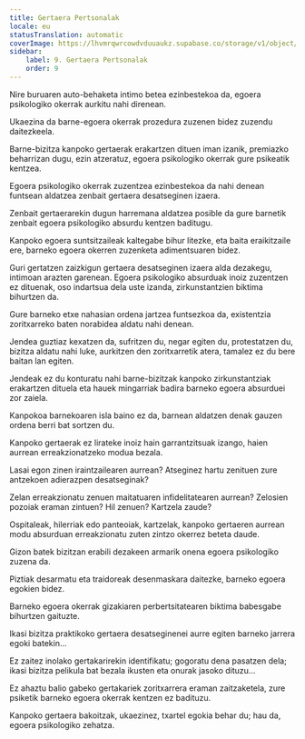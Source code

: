 ```yaml
---
title: Gertaera Pertsonalak
locale: eu
statusTranslation: automatic
coverImage: https://lhvmrqwrcowdvduuaukz.supabase.co/storage/v1/object/public/strapi-uploads/small_cover-tratado-de-psicologia-revolucionaria.webp-5e15e1cec4e0ebebcde5d7fc7565d8fd.webp
sidebar:
    label: 9. Gertaera Pertsonalak
    order: 9
---
```

Nire buruaren auto-behaketa intimo betea ezinbestekoa da, egoera psikologiko okerrak aurkitu nahi direnean.

Ukaezina da barne-egoera okerrak prozedura zuzenen bidez zuzendu daitezkeela.

Barne-bizitza kanpoko gertaerak erakartzen dituen iman izanik, premiazko beharrizan dugu, ezin atzeratuz, egoera psikologiko okerrak gure psikeatik kentzea.

Egoera psikologiko okerrak zuzentzea ezinbestekoa da nahi denean funtsean aldatzea zenbait gertaera desatseginen izaera.

Zenbait gertaerarekin dugun harremana aldatzea posible da gure barnetik zenbait egoera psikologiko absurdu kentzen baditugu.

Kanpoko egoera suntsitzaileak kaltegabe bihur litezke, eta baita eraikitzaile ere, barneko egoera okerren zuzenketa adimentsuaren bidez.

Guri gertatzen zaizkigun gertaera desatseginen izaera alda dezakegu, intimoan arazten garenean. Egoera psikologiko absurduak inoiz zuzentzen ez dituenak, oso indartsua dela uste izanda, zirkunstantzien biktima bihurtzen da.

Gure barneko etxe nahasian ordena jartzea funtsezkoa da, existentzia zoritxarreko baten norabidea aldatu nahi denean.

Jendea guztiaz kexatzen da, sufritzen du, negar egiten du, protestatzen du, bizitza aldatu nahi luke, aurkitzen den zoritxarretik atera, tamalez ez du bere baitan lan egiten.

Jendeak ez du konturatu nahi barne-bizitzak kanpoko zirkunstantziak erakartzen dituela eta hauek mingarriak badira barneko egoera absurduei zor zaiela.

Kanpokoa barnekoaren isla baino ez da, barnean aldatzen denak gauzen ordena berri bat sortzen du.

Kanpoko gertaerak ez lirateke inoiz hain garrantzitsuak izango, haien aurrean erreakzionatzeko modua bezala.

Lasai egon zinen iraintzailearen aurrean? Atseginez hartu zenituen zure antzekoen adierazpen desatseginak?

Zelan erreakzionatu zenuen maitatuaren infidelitatearen aurrean? Zelosien pozoiak eraman zintuen? Hil zenuen? Kartzela zaude?

Ospitaleak, hilerriak edo panteoiak, kartzelak, kanpoko gertaeren aurrean modu absurduan erreakzionatu zuten zintzo okerrez beteta daude.

Gizon batek bizitzan erabili dezakeen armarik onena egoera psikologiko zuzena da.

Piztiak desarmatu eta traidoreak desenmaskara daitezke, barneko egoera egokien bidez.

Barneko egoera okerrak gizakiaren perbertsitatearen biktima babesgabe bihurtzen gaituzte.

Ikasi bizitza praktikoko gertaera desatseginenei aurre egiten barneko jarrera egoki batekin...

Ez zaitez inolako gertakarirekin identifikatu; gogoratu dena pasatzen dela; ikasi bizitza pelikula bat bezala ikusten eta onurak jasoko dituzu...

Ez ahaztu balio gabeko gertakariek zoritxarrera eraman zaitzaketela, zure psiketik barneko egoera okerrak kentzen ez badituzu.

Kanpoko gertaera bakoitzak, ukaezinez, txartel egokia behar du; hau da, egoera psikologiko zehatza.

